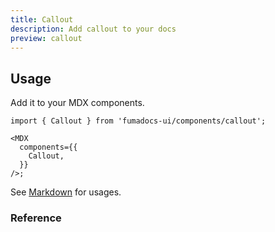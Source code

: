 ```yaml
---
title: Callout
description: Add callout to your docs
preview: callout
---
```


## Usage

Add it to your MDX components.

```tsx
import { Callout } from 'fumadocs-ui/components/callout';

<MDX
  components={{
    Callout,
  }}
/>;
```

See [Markdown](/docs/markdown#callouts) for usages.

### Reference

<AutoTypeTable path="./content/docs/props.ts" name="CalloutProps" />
